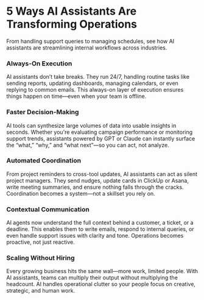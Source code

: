 # 5 Ways AI Assistants Are Transforming Operations

From handling support queries to managing schedules, see how AI assistants are streamlining internal workflows across industries.

### Always-On Execution

AI assistants don’t take breaks. They run 24/7, handling routine tasks like sending reports, updating dashboards, managing calendars, or even replying to common emails. This always-on layer of execution ensures things happen on time—even when your team is offline.

### Faster Decision-Making

AI tools can synthesize large volumes of data into usable insights in seconds. Whether you're evaluating campaign performance or monitoring support trends, assistants powered by GPT or Claude can instantly surface the “what,” “why,” and “what next”—so you can act, not analyze.

### Automated Coordination

From project reminders to cross-tool updates, AI assistants can act as silent project managers. They send nudges, update cards in ClickUp or Asana, write meeting summaries, and ensure nothing falls through the cracks. Coordination becomes a system—not a skillset you rely on.

### Contextual Communication

AI agents now understand the full context behind a customer, a ticket, or a deadline. This enables them to write emails, respond to internal queries, or even handle support issues with clarity and tone. Operations becomes proactive, not just reactive.

### Scaling Without Hiring

Every growing business hits the same wall—more work, limited people. With AI assistants, teams can multiply their output without multiplying the headcount. AI handles operational clutter so your people focus on creative, strategic, and human work.